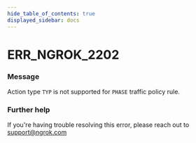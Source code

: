 ```yaml
---
hide_table_of_contents: true
displayed_sidebar: docs
---
```



# ERR_NGROK_2202

### Message
Action type `TYP` is not supported for `PHASE` traffic policy rule.

<ErrorDetails error='err_ngrok_2202' />


### Further help
If you're having trouble resolving this error, please reach out to [support@ngrok.com](mailto:support@ngrok.com?subject=Help%20with%20ERR_NGROK_2202)

